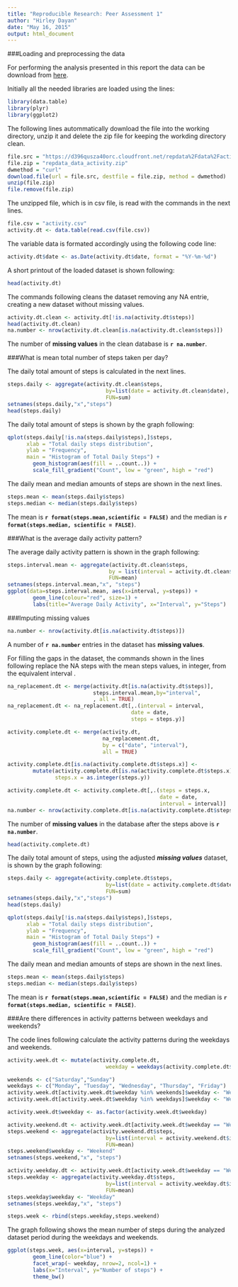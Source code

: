```yaml
---
title: "Reproducible Research: Peer Assessment 1"
author: "Hirley Dayan"
date: "May 16, 2015"
output: html_document
---
```


###Loading and preprocessing the data

For performing the analysis presented in this report the data can be download 
from [here](https://d396qusza40orc.cloudfront.net/repdata%2Fdata%2Factivity.zip).

Initially all the needed libraries are loaded using the lines:

```r
library(data.table)
library(plyr)
library(ggplot2)
```

The following lines autommatically download the file into the working directory, 
unzip it and delete the zip file for keeping the workding directory clean.

```r
file.src = "https://d396qusza40orc.cloudfront.net/repdata%2Fdata%2Factivity.zip"
file.zip = "repdata_data_activity.zip"
dwmethod = "curl"
download.file(url = file.src, destfile = file.zip, method = dwmethod)
unzip(file.zip)
file.remove(file.zip)
```

The unzipped file, which is in csv file, is read with the commands in the next 
lines.

```r
file.csv = "activity.csv"
activity.dt <- data.table(read.csv(file.csv))
```

The variable data is formated accordingly using the following code line:

```r
activity.dt$date <- as.Date(activity.dt$date, format = "%Y-%m-%d")
```

A short printout of the loaded dataset is shown following:

```r
head(activity.dt)
```

The commands following cleans the dataset removing any NA entrie, creating 
a new dataset without missing values.

```r
activity.dt.clean <- activity.dt[!is.na(activity.dt$steps)]
head(activity.dt.clean)
na.number <- nrow(activity.dt.clean[is.na(activity.dt.clean$steps)])
```

The number of **missing values** in the clean database is **`r na.number`**.

###What is mean total number of steps taken per day?

The daily total amount of steps is calculated in the next lines.

```r
steps.daily <- aggregate(activity.dt.clean$steps, 
                               by=list(date = activity.dt.clean$date), 
                               FUN=sum)
setnames(steps.daily,"x","steps")
head(steps.daily)
````

The daily total amount of steps is shown by the graph following:

```r
qplot(steps.daily[!is.na(steps.daily$steps),]$steps, 
      xlab = "Total daily steps distribution",
      ylab = "Frequency",
      main = "Histogram of Total Daily Steps") +
        geom_histogram(aes(fill = ..count..)) +
        scale_fill_gradient("Count", low = "green", high = "red")
```

The daily mean and median amounts of steps are shown in the next lines.

```r
steps.mean <- mean(steps.daily$steps)
steps.median <- median(steps.daily$steps)
```

The mean is **`r format(steps.mean,scientific = FALSE)`** and the median is 
**`r format(steps.median, scientific = FALSE)`**.

###What is the average daily activity pattern?

The average daily activity pattern is shown in the graph following:

```r
steps.interval.mean <- aggregate(activity.dt.clean$steps, 
                                by = list(interval = activity.dt.clean$interval),
                                FUN=mean)
setnames(steps.interval.mean,"x", "steps")
ggplot(data=steps.interval.mean, aes(x=interval, y=steps)) + 
        geom_line(colour="red", size=1) + 
        labs(title="Average Daily Activity", x="Interval", y="Steps")
```

###Imputing missing values

```r
na.number <- nrow(activity.dt[is.na(activity.dt$steps)])
```

A number of **`r na.number`** entries in the dataset has **missing values**.

For filling the gaps in the dataset, the commands shown in the lines following 
replace the NA steps with the mean steps values, in integer, from the equivalent 
interval .

```r
na_replacement.dt <- merge(activity.dt[is.na(activity.dt$steps)],
                           steps.interval.mean,by="interval",
                           , all = TRUE)
na_replacement.dt <- na_replacement.dt[,.(interval = interval,
                                       date = date,
                                       steps = steps.y)]

activity.complete.dt <- merge(activity.dt,
                              na_replacement.dt,
                              by = c("date", "interval"), 
                              all = TRUE)

activity.complete.dt[is.na(activity.complete.dt$steps.x)] <- 
        mutate(activity.complete.dt[is.na(activity.complete.dt$steps.x)],
               steps.x = as.integer(steps.y))

activity.complete.dt <- activity.complete.dt[,.(steps = steps.x,
                                                date = date, 
                                                interval = interval)]
na.number <- nrow(activity.complete.dt[is.na(activity.complete.dt$steps)])
```

The number of **missing values** in the database after the steps above is 
**`r na.number`**.

```r
head(activity.complete.dt)
```

The daily total amount of steps, using the adjusted ***missing values*** dataset,
is shown by the graph following:

```r
steps.daily <- aggregate(activity.complete.dt$steps, 
                               by=list(date = activity.complete.dt$date), 
                               FUN=sum)
setnames(steps.daily,"x","steps")
head(steps.daily)

qplot(steps.daily[!is.na(steps.daily$steps),]$steps, 
      xlab = "Total daily steps distribution",
      ylab = "Frequency",
      main = "Histogram of Total Daily Steps") +
        geom_histogram(aes(fill = ..count..)) +
        scale_fill_gradient("Count", low = "green", high = "red")
```

The daily mean and median amounts of steps are shown in the next lines.

```r
steps.mean <- mean(steps.daily$steps)
steps.median <- median(steps.daily$steps)
```

The mean is **`r format(steps.mean,scientific = FALSE)`** and the median is 
**`r format(steps.median, scientific = FALSE)`**.

###Are there differences in activity patterns between weekdays and weekends?

The code lines following calculate the activity patterns during the weekdays 
and weekends.

```r
activity.week.dt <- mutate(activity.complete.dt,
                               weekday = weekdays(activity.complete.dt$date))

weekends <- c("Saturday","Sunday")
weekdays <- c("Monday", "Tuesday", "Wednesday", "Thursday", "Friday")
activity.week.dt[activity.week.dt$weekday %in% weekends]$weekday <- "Weekend"
activity.week.dt[activity.week.dt$weekday %in% weekdays]$weekday <- "Weekday"

activity.week.dt$weekday <- as.factor(activity.week.dt$weekday)

activity.weekend.dt <- activity.week.dt[activity.week.dt$weekday == "Weekend"]
steps.weekend <- aggregate(activity.weekend.dt$steps, 
                               by=list(interval = activity.weekend.dt$interval), 
                               FUN=mean)
steps.weekend$weekday <- "Weekend"
setnames(steps.weekend,"x", "steps")

activity.weekday.dt <- activity.week.dt[activity.week.dt$weekday == "Weekday"]
steps.weekday <- aggregate(activity.weekday.dt$steps, 
                               by=list(interval = activity.weekday.dt$interval), 
                               FUN=mean)
steps.weekday$weekday <- "Weekday"
setnames(steps.weekday,"x", "steps")

steps.week <- rbind(steps.weekday,steps.weekend)
```

The graph following shows the mean number of steps during the analyzed dataset 
period during the weekdays and weekends.

```r
ggplot(steps.week, aes(x=interval, y=steps)) + 
        geom_line(color="blue") + 
        facet_wrap(~ weekday, nrow=2, ncol=1) +
        labs(x="Interval", y="Number of steps") +
        theme_bw()
```
